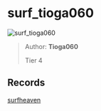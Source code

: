 
# surf_tioga060

![surf_tioga060](https://raw.githubusercontent.com/Sayt123/SurfMapPics/Maps-and-bonuses/csgo/surf_tioga060.jpg)

> Author: **Tioga060**
>
> Tier 4

## Records

[surfheaven](https://surfheaven.eu/map/surf_tioga060)
